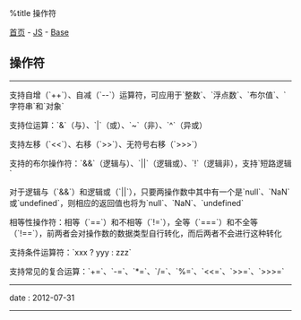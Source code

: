 %title 操作符

[[../../../index|首页]] - [[../index|JS]] - [[index|Base]]
==操作符==
----
支持自增（`++`）、自减（`--`）运算符，可应用于`整数`、`浮点数`、`布尔值`、`字符串`和`对象`

支持位运算：`&`（与）、`|`（或）、`~`（非）、`^`（异或）

支持左移（`<<`）、右移（`>>`）、无符号右移（`>>>`）

支持的布尔操作符：`&&`（逻辑与）、`||`（逻辑或）、`!`（逻辑非），支持`短路逻辑`

对于逻辑与（`&&`）和逻辑或（`||`），只要两操作数中其中有一个是`null`、`NaN`或`undefined`，则相应的返回值也将为`null`、`NaN`、`undefined`

相等性操作符：相等（`==`）和不相等（`!=`），全等（`===`）和不全等（`!==`），前两者会对操作数的数据类型自行转化，而后两者不会进行这种转化

支持条件运算符：`xxx ? yyy : zzz`

支持常见的复合运算：`+=`、`-=`、`*=`、`/=`、`%=`、`<<=`、`>>=`、`>>>=`
----
<red>date</red> : 2012-07-31
----
